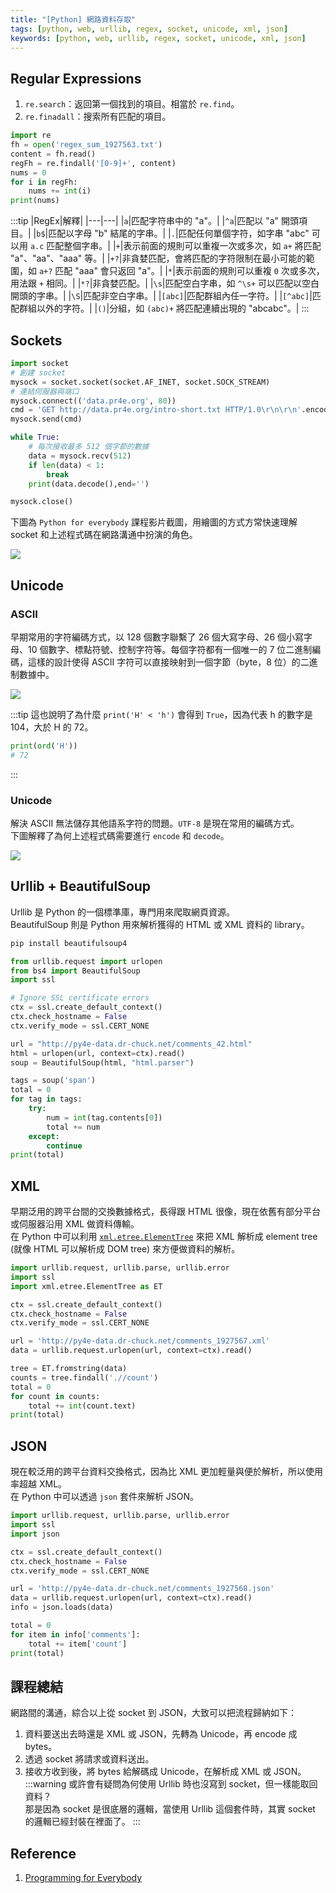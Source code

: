 ```yaml
---
title: "[Python] 網路資料存取"
tags: [python, web, urllib, regex, socket, unicode, xml, json]
keywords: [python, web, urllib, regex, socket, unicode, xml, json]
---
```

## Regular Expressions
1. `re.search`：返回第一個找到的項目。相當於 `re.find`。
2. `re.finadall`：搜索所有匹配的項目。
```py
import re
fh = open('regex_sum_1927563.txt')
content = fh.read()
regFh = re.findall('[0-9]+', content)
nums = 0
for i in regFh:
    nums += int(i)
print(nums)
```
:::tip
|RegEx|解釋|
|---|---|
|`a`|匹配字符串中的 "a"。|
|`^a`|匹配以 "a" 開頭項目。|
|`b$`|匹配以字母 "b" 結尾的字串。|
|`.`|匹配任何單個字符，如字串 "abc" 可以用 `a.c` 匹配整個字串。|
|`+`|表示前面的規則可以重複一次或多次，如 `a+` 將匹配 "a"、"aa"、"aaa" 等。|
|`+?`|非貪婪匹配，會將匹配的字符限制在最小可能的範圍，如 `a+?` 匹配 "aaa" 會只返回 "a"。|
|`*`|表示前面的規則可以重複 `0` 次或多次，用法跟 `+` 相同。|
|`*?`|非貪婪匹配。|
|`\s`|匹配空白字串，如 `^\s+` 可以匹配以空白開頭的字串。|
|`\S`|匹配非空白字串。|
|`[abc]`|匹配群組內任一字符。|
|`[^abc]`|匹配群組以外的字符。|
|`()`|分組，如 `(abc)+` 將匹配連續出現的 "abcabc"。|
:::


## Sockets
```py
import socket
# 創建 socket
mysock = socket.socket(socket.AF_INET, socket.SOCK_STREAM)
# 連結伺服器與端口
mysock.connect(('data.pr4e.org', 80))
cmd = 'GET http://data.pr4e.org/intro-short.txt HTTP/1.0\r\n\r\n'.encode()
mysock.send(cmd)

while True:
    # 每次接收最多 512 個字節的數據
    data = mysock.recv(512)
    if len(data) < 1:
        break
    print(data.decode(),end='')

mysock.close()
```
下圖為 `Python for everybody` 課程影片截圖，用繪圖的方式方常快速理解 socket 和上述程式碼在網路溝通中扮演的角色。

![](./img/socket01.png)


## Unicode
### ASCII
早期常用的字符編碼方式，以 128 個數字聯繫了 26 個大寫字母、26 個小寫字母、10 個數字、標點符號、控制字符等。每個字符都有一個唯一的 7 位二進制編碼，這樣的設計使得 ASCII 字符可以直接映射到一個字節（byte，8 位）的二進制數據中。

![](./img/ASCII.png)

:::tip
這也說明了為什麼 `print('H' < 'h')` 會得到 `True`，因為代表 h 的數字是 104，大於 H 的 72。
```py
print(ord('H'))
# 72
```
:::

### Unicode
解決 ASCII 無法儲存其他語系字符的問題。`UTF-8` 是現在常用的編碼方式。  
下圖解釋了為何上述程式碼需要進行 `encode` 和 `decode`。

![](./img/unicode.png)


## Urllib + BeautifulSoup
Urllib 是 Python 的一個標準庫，專門用來爬取網頁資源。  
BeautifulSoup 則是 Python 用來解析獲得的 HTML 或 XML 資料的 library。

```powershell title='先安裝 BeautifulSoup'
pip install beautifulsoup4
```

```py
from urllib.request import urlopen
from bs4 import BeautifulSoup
import ssl

# Ignore SSL certificate errors
ctx = ssl.create_default_context()
ctx.check_hostname = False
ctx.verify_mode = ssl.CERT_NONE

url = "http://py4e-data.dr-chuck.net/comments_42.html"
html = urlopen(url, context=ctx).read()
soup = BeautifulSoup(html, "html.parser")

tags = soup('span')
total = 0
for tag in tags:
    try:
        num = int(tag.contents[0])
        total += num
    except:
        continue
print(total)
```


## XML
早期泛用的跨平台間的交換數據格式，長得跟 HTML 很像，現在依舊有部分平台或伺服器沿用 XML 做資料傳輸。  
在 Python 中可以利用 [`xml.etree.ElementTree`](https://docs.python.org/3/library/xml.etree.elementtree.html) 來把 XML 解析成 element tree (就像 HTML 可以解析成 DOM tree) 來方便做資料的解析。

```py
import urllib.request, urllib.parse, urllib.error
import ssl
import xml.etree.ElementTree as ET

ctx = ssl.create_default_context()
ctx.check_hostname = False
ctx.verify_mode = ssl.CERT_NONE

url = 'http://py4e-data.dr-chuck.net/comments_1927567.xml'
data = urllib.request.urlopen(url, context=ctx).read()

tree = ET.fromstring(data)
counts = tree.findall('.//count')
total = 0
for count in counts:
    total += int(count.text)
print(total)
```

## JSON
現在較泛用的跨平台資料交換格式，因為比 XML 更加輕量與便於解析，所以使用率超越 XML。  
在 Python 中可以透過 `json` 套件來解析 JSON。

```py
import urllib.request, urllib.parse, urllib.error
import ssl
import json

ctx = ssl.create_default_context()
ctx.check_hostname = False
ctx.verify_mode = ssl.CERT_NONE

url = 'http://py4e-data.dr-chuck.net/comments_1927568.json'
data = urllib.request.urlopen(url, context=ctx).read()
info = json.loads(data)

total = 0
for item in info['comments']:
    total += item['count']
print(total)
```

## 課程總結
網路間的溝通，綜合以上從 socket 到 JSON，大致可以把流程歸納如下：  
1. 資料要送出去時還是 XML 或 JSON，先轉為 Unicode，再 encode 成 bytes。
2. 透過 socket 將請求或資料送出。
3. 接收方收到後，將 bytes 給解碼成 Unicode，在解析成 XML 或 JSON。
:::warning
或許會有疑問為何使用 Urllib 時也沒寫到 socket，但一樣能取回資料？  
那是因為 socket 是很底層的邏輯，當使用 Urllib 這個套件時，其實 socket 的邏輯已經封裝在裡面了。
:::

## Reference
1. [Programming for Everybody](https://www.coursera.org/specializations/python)